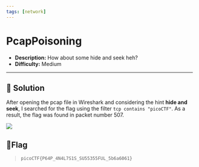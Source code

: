 ---
tags: [network]
---
# PcapPoisoning

- **Description:** How about some hide and seek heh?
- **Difficulty:** Medium

---

## 🔎 Solution
After opening the pcap file in Wireshark and considering the hint **hide and seek**, I searched for the flag using the filter `tcp contains "picoCTF"`.
As a result, the flag was found in packet number 507.

<div style={{ width: '100%', margin: '0 auto' }}>
  <img src={require("./flag.png").default} style={{ width: '100%', height: 'auto' }} />
</div>

## 🚩Flag
> `picoCTF{P64P_4N4L7S1S_SU55355FUL_5b6a6061}`
